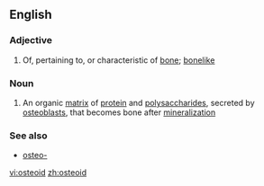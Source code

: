 ==English==

===Adjective===
{{en-adj}}

# Of, pertaining to, or characteristic of [[bone]]; [[bonelike]]

===Noun===
{{wikipedia}}
{{en-noun|-}}

# An organic [[matrix]] of [[protein]] and [[polysaccharide]]s, secreted by [[osteoblast]]s, that becomes bone after [[mineralization]]

===See also===
*[[osteo-]]

[[vi:osteoid]]
[[zh:osteoid]]